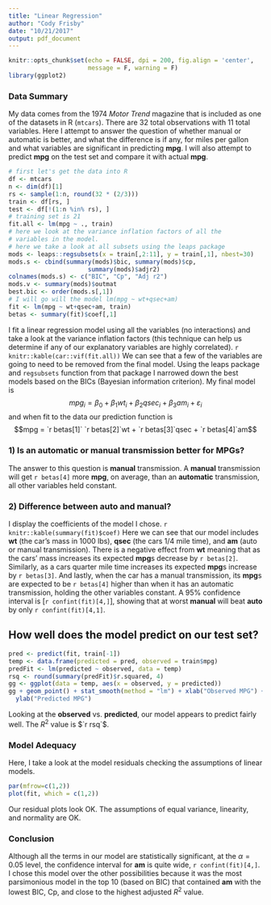 ```yaml
---
title: "Linear Regression"
author: "Cody Frisby"
date: "10/21/2017"
output: pdf_document
---
```


```r
knitr::opts_chunk$set(echo = FALSE, dpi = 200, fig.align = 'center',
                      message = F, warning = F)
library(ggplot2)
```


### Data Summary  

My data comes from the 1974 *Motor Trend* magazine that is included as one of the datasets in R (`mtcars`).
There are 32 total observations with 11 total variables.  Here I attempt to answer the question of whether manual or automatic is better, and what the difference is if any, for miles per gallon and what variables are significant in predicting **mpg**.  I will also attempt to predict **mpg** on the test set and compare it with actual **mpg**.    


```r
# first let's get the data into R
df <- mtcars
n <- dim(df)[1]
rs <- sample(1:n, round(32 * (2/3)))
train <- df[rs, ]
test <- df[!(1:n %in% rs), ]
# training set is 21
fit.all <- lm(mpg ~ ., train)
# here we look at the variance inflation factors of all the
# variables in the model. 
# here we take a look at all subsets using the leaps package
mods <- leaps::regsubsets(x = train[,2:11], y = train[,1], nbest=30)
mods.s <- cbind(summary(mods)$bic, summary(mods)$cp,
                      summary(mods)$adjr2)
colnames(mods.s) <- c("BIC", "Cp", "Adj r2")
mods.v <- summary(mods)$outmat
best.bic <- order(mods.s[,1])
# I will go will the model lm(mpg ~ wt+qsec+am)
fit <- lm(mpg ~ wt+qsec+am, train)
betas <- summary(fit)$coef[,1]
```

I fit a linear regression model using all the variables (no interactions) and take a look at the variance inflation factors (this technique can help us determine if any of our explanatory variables are highly correlated).  `r knitr::kable(car::vif(fit.all))`  We can see that a few of the variables are going to need to be removed from the final model.  Using the leaps package and `regsubsets` function from that package I narrowed down the best models based on the BICs (Bayesian information criterion).  My final model is $$mpg_i = \beta_0 + \beta_1wt_i + \beta_2qsec_i + \beta_3am_i + \varepsilon_i$$ and when fit to the data our prediction function is $$mpg = `r betas[1]`  `r betas[2]`wt + `r betas[3]`qsec + `r betas[4]`am$$

### 1) Is an automatic or manual transmission better for MPGs?  

The answer to this question is **manual** transmission.  A **manual** transmission will get `r betas[4]` more **mpg**, on average, than an **automatic** transmission, all other variables held constant.    

### 2) Difference between auto and manual?  

I display the coefficients of the model I chose. `r knitr::kable(summary(fit)$coef)` Here we can see that our model includes **wt** (the car's mass in 1000 lbs), **qsec** (the cars 1/4 mile time), and **am** (auto or manual transmission).  There is a negative effect from **wt** meaning that as the cars' mass increases its expected **mpg**s decrease by `r betas[2]`.  Similarly, as a cars quarter mile time increases its expected **mpg**s increase by `r betas[3]`.  And lastly, when the car has a manual transmission, its **mpg**s are expected to be `r betas[4]` higher than when it has an automatic transmission, holding the other variables constant.  A 95% confidence interval is [`r confint(fit)[4,]`], showing that at worst **manual** will beat **auto** by only `r confint(fit)[4,1]`.  

## How well does the model predict on our test set?  

```r
pred <- predict(fit, train[-1])
temp <- data.frame(predicted = pred, observed = train$mpg)
predFit <- lm(predicted ~ observed, data = temp)
rsq <- round(summary(predFit)$r.squared, 4)
gg <- ggplot(data = temp, aes(x = observed, y = predicted)) 
gg + geom_point() + stat_smooth(method = "lm") + xlab("Observed MPG") + 
  ylab("Predicted MPG")
```


Looking at the **observed** vs. **predicted**, our model appears to predict fairly well.  The $R^2$ value is $`r rsq`$.  

### Model Adequacy  
  
Here, I take a look at the model residuals checking the assumptions of linear models.  
 
```r
par(mfrow=c(1,2))
plot(fit, which = c(1,2))
```

Our residual plots look OK. The assumptions of equal variance, linearity, and normality are OK.  

### Conclusion  

Although all the terms in our model are statistically significant, at the $\alpha = 0.05$ level, the confidence interval for **am** is quite wide, `r confint(fit)[4,]`.  I chose this model over the other possibilities because it was the most parsimonious model in the top 10 (based on BIC) that contained **am** with the lowest BIC, Cp, and close to the highest adjusted $R^2$ value. 


  

